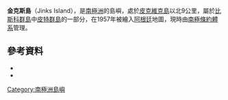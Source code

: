 {{coord|65|22|S|65|38|W|source:GNIS|display=title}}

'''金克斯島'''（Jinks Island），是[[南極洲|南極洲]]的島嶼，處於[[皮克維克島|皮克維克島]]以北9公里，屬於[[比斯科群島|比斯科群島]]中[[皮特群島|皮特群島]]的一部分，在1957年被繪入[[阿根廷|阿根廷]]地圖，現時由[[南極條約體系|南極條約體系]]管理。

==參考資料==
*{{cite gnis | type = antarid | id = 7553| name = Jinks Island | accessdate = 2012-07-25}}
*{{usgs-gazetteer|id=7553}}

{{DEFAULTSORT:Jinks Island}}
[[Category:南極洲島嶼|Category:南極洲島嶼]]


{{Biscoes-geo-stub}}